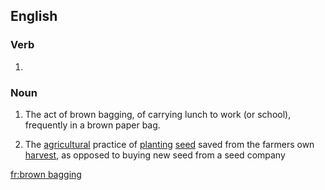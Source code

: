 ==English==

===Verb===
{{head|en}} 

# {{present participle of|brown bag|lang=en}}

===Noun===
{{en-noun|head=[[brown]] [[bagging]]|-}}

# The act of brown bagging, of carrying lunch to work (or school), frequently in a brown paper bag.
# {{context|agricultural|lang=en}} The [[agricultural]] practice of [[planting]] [[seed]] saved from the farmers own [[harvest]], as opposed to buying new seed from a seed company

[[fr:brown bagging]]